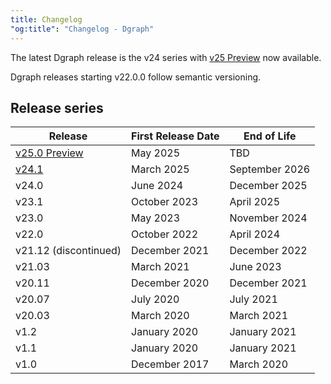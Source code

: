 ```yaml
---
title: Changelog
"og:title": "Changelog - Dgraph"
---
```



<DgraphWIP />

The latest Dgraph release is the v24 series with
[v25 Preview](/dgraph/v25-preview) now available.

Dgraph releases starting v22.0.0 follow semantic versioning.

## Release series

| Release               | First Release Date | End of Life    |
| --------------------- | ------------------ | -------------- |
| [v25.0 Preview][]     | May 2025           | TBD            |
| [v24.1][]             | March 2025         | September 2026 |
| v24.0                 | June 2024          | December 2025  |
| v23.1                 | October 2023       | April 2025     |
| v23.0                 | May 2023           | November 2024  |
| v22.0                 | October 2022       | April 2024     |
| v21.12 (discontinued) | December 2021      | December 2022  |
| v21.03                | March 2021         | June 2023      |
| v20.11                | December 2020      | December 2021  |
| v20.07                | July 2020          | July 2021      |
| v20.03                | March 2020         | March 2021     |
| v1.2                  | January 2020       | January 2021   |
| v1.1                  | January 2020       | January 2021   |
| v1.0                  | December 2017      | March 2020     |

[v25.0 Preview]: {variables.company.blog}/dgraph-v25-preview
[v24.1]: {variables.company.blog}/dgraph-v241-knowledge-graphs-faster
